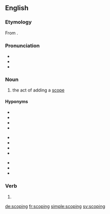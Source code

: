 ==English==

===Etymology===
From {{suffix|scope|ing|lang=en}}.

===Pronunciation===
* {{IPA|/ˈskəʊpɪŋ/|lang=en}}
* {{IPA|/ˈskoʊpiːŋ/|lang=en}}
* {{hyphenation|scope|ing|lang=en}}

===Noun===
{{en-noun}}

# {{context|computing|lang=en}} the act of adding a [[scope]]

====Hyponyms====
{{hyp-top3|Hyponyms of „scoping“}}
* {{l/en|block scoping}}
* {{l/en|dynamic scoping}}
* {{l/en|expression scoping}}
* {{l/en|file scoping}}
{{hyp-mid3}}
* {{l/en|function scoping}}
* {{l/en|global scoping}}
* {{l/en|lexical scoping}}
* {{l/en|module scoping}}
{{hyp-mid3}}
* {{l/en|one-level scoping}}
* {{l/en|static scoping}}
* {{l/en|two-level scoping}}
{{hyp-bottom}}

===Verb===
{{head|en|present participle}}

# {{present participle of|scope|lang=en}}

[[de:scoping]]
[[fr:scoping]]
[[simple:scoping]]
[[sv:scoping]]